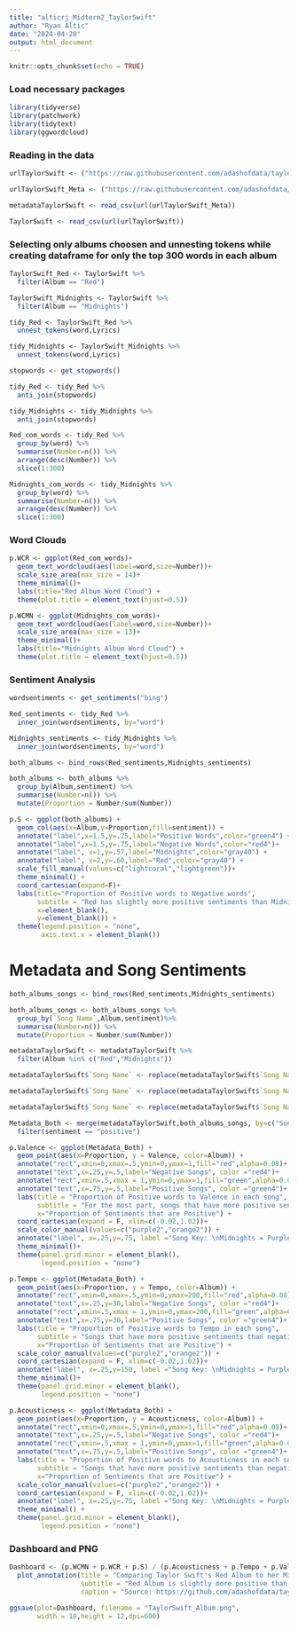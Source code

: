 ```yaml
---
title: "alticrj_Midterm2_TaylorSwift"
author: "Ryan Altic"
date: "2024-04-20"
output: html_document
---
```


```r
knitr::opts_chunk$set(echo = TRUE)
```

### Load necessary packages

```r
library(tidyverse)
library(patchwork)
library(tidytext)
library(ggwordcloud)
```


### Reading in the data

```r
urlTaylorSwift <- ("https://raw.githubusercontent.com/adashofdata/taylor_swift_data/main/Taylor_Swift_Genius/taylor_swift_genius_data.csv")

urlTaylorSwift_Meta <- ("https://raw.githubusercontent.com/adashofdata/taylor_swift_data/main/Taylor_Swift_Spotify/taylor_swift_spotify_data.csv")

metadataTaylorSwift <- read_csv(url(urlTaylorSwift_Meta))

TaylorSwift <- read_csv(url(urlTaylorSwift))
```

### Selecting only albums choosen and unnesting tokens while creating dataframe for only the top 300 words in each album

```r
TaylorSwift_Red <- TaylorSwift %>%
  filter(Album == "Red")

TaylorSwift_Midnights <- TaylorSwift %>%
  filter(Album == "Midnights")

tidy_Red <- TaylorSwift_Red %>%
  unnest_tokens(word,Lyrics)

tidy_Midnights <- TaylorSwift_Midnights %>%
  unnest_tokens(word,Lyrics)

stopwords <- get_stopwords()

tidy_Red <- tidy_Red %>%
  anti_join(stopwords)

tidy_Midnights <- tidy_Midnights %>%
  anti_join(stopwords)

Red_com_words <- tidy_Red %>%
  group_by(word) %>%
  summarise(Number=n()) %>%
  arrange(desc(Number)) %>%
  slice(1:300)

Midnights_com_words <- tidy_Midnights %>%
  group_by(word) %>%
  summarise(Number=n()) %>%
  arrange(desc(Number)) %>%
  slice(1:300)
```

### Word Clouds

```r
p.WCR <- ggplot(Red_com_words)+
  geom_text_wordcloud(aes(label=word,size=Number))+
  scale_size_area(max_size = 14)+
  theme_minimal()+
  labs(title="Red Album Word Cloud") +
  theme(plot.title = element_text(hjust=0.5))

p.WCMN <- ggplot(Midnights_com_words)+
  geom_text_wordcloud(aes(label=word,size=Number))+
  scale_size_area(max_size = 13)+
  theme_minimal()+
  labs(title="Midnights Album Word Cloud") +
  theme(plot.title = element_text(hjust=0.5))
```

### Sentiment Analysis

```r
wordsentiments <- get_sentiments("bing")

Red_sentiments <- tidy_Red %>%
  inner_join(wordsentiments, by="word") 

Midnights_sentiments <- tidy_Midnights %>%
  inner_join(wordsentiments, by="word") 

both_albums <- bind_rows(Red_sentiments,Midnights_sentiments) 

both_albums <- both_albums %>%
  group_by(Album,sentiment) %>%
  summarise(Number=n()) %>%
  mutate(Proportion = Number/sum(Number))

p.S <- ggplot(both_albums) +
  geom_col(aes(x=Album,y=Proportion,fill=sentiment)) +
  annotate("label",x=1.5,y=.25,label="Positive Words",color="green4") +
  annotate("label",x=1.5,y=.75,label="Negative Words",color="red4")+
  annotate("label", x=1,y=.57,label="Midnights",color="gray40") +
  annotate("label", x=2,y=.60,label="Red",color="gray40") +
  scale_fill_manual(values=c("lightcoral","lightgreen"))+
  theme_minimal() +
  coord_cartesian(expand=F)+
  labs(title="Proportion of Positive words to Negative words",
       subtitle = "Red has slightly more positive sentiments than Midnights",
       x=element_blank(),
       y=element_blank()) +
  theme(legend.position = "none",
        axis.text.x = element_blank())
```

# Metadata and Song Sentiments

```r
both_albums_songs <- bind_rows(Red_sentiments,Midnights_sentiments)

both_albums_songs <- both_albums_songs %>%
  group_by(`Song Name`,Album,sentiment)%>%
  summarise(Number=n()) %>%
  mutate(Proportion = Number/sum(Number))

metadataTaylorSwift <- metadataTaylorSwift %>%
  filter(Album %in% c("Red","Midnights"))

metadataTaylorSwift$`Song Name` <- replace(metadataTaylorSwift$`Song Name`,metadataTaylorSwift$`Song Name`=="Snow On The Beach (feat. Lana Del Rey)","Snow On the Beach")

metadataTaylorSwift$`Song Name` <- replace(metadataTaylorSwift$`Song Name`,metadataTaylorSwift$`Song Name`=="Anti-Hero","Anti Hero")

metadataTaylorSwift$`Song Name` <- replace(metadataTaylorSwift$`Song Name`,metadataTaylorSwift$`Song Name`=="State Of Grace","State of Grace")

Metadata_Both <- merge(metadataTaylorSwift,both_albums_songs, by=c("Song Name","Album")) %>%
  filter(sentiment == "positive")

p.Valence <- ggplot(Metadata_Both) +
  geom_point(aes(x=Proportion, y = Valence, color=Album)) +
  annotate("rect",xmin=0,xmax=.5,ymin=0,ymax=1,fill="red",alpha=0.08)+
  annotate("text",x=.25,y=.5,label="Negative Songs", color ="red4")+
  annotate("rect",xmin=.5,xmax = 1,ymin=0,ymax=1,fill="green",alpha=0.08)+
  annotate("text",x=.75,y=.5,label="Positive Songs", color ="green4")+
  labs(title = "Proportion of Positive words to Valence in each song",
       subtitle = "For the most part, songs that have more positive sentiments than negative sentiments \nare more likely to have a higer Valence rating",
       x="Proportion of Sentiments that are Positive") +
  coord_cartesian(expand = F, xlim=c(-0.02,1.02))+
  scale_color_manual(values=c("purple2","orange2")) +
  annotate("label", x=.25,y=.75, label ="Song Key: \nMidnights = Purple \nRed = Orange")+
  theme_minimal()+
  theme(panel.grid.minor = element_blank(),
        legend.position = "none")

p.Tempo <- ggplot(Metadata_Both) +
  geom_point(aes(x=Proportion, y = Tempo, color=Album)) +
  annotate("rect",xmin=0,xmax=.5,ymin=0,ymax=200,fill="red",alpha=0.08)+
  annotate("text",x=.25,y=30,label="Negative Songs", color ="red4")+
  annotate("rect",xmin=.5,xmax = 1,ymin=0,ymax=200,fill="green",alpha=0.08)+
  annotate("text",x=.75,y=30,label="Positive Songs", color ="green4")+
  labs(title = "Proportion of Positive words to Tempo in each song",
       subtitle = "Songs that have more positive sentiments than negative sentiments are more likely \nto have higher tempo",
       x="Proportion of Sentiments that are Positive") +
  scale_color_manual(values=c("purple2","orange2")) +
  coord_cartesian(expand = F, xlim=c(-0.02,1.02))+
  annotate("label", x=.25,y=150, label ="Song Key: \nMidnights = Purple \nRed = Orange")+
  theme_minimal()+
  theme(panel.grid.minor = element_blank(),
        legend.position = "none")

p.Acousticness <- ggplot(Metadata_Both) +
  geom_point(aes(x=Proportion, y = Acousticness, color=Album)) +
  annotate("rect",xmin=0,xmax=.5,ymin=0,ymax=1,fill="red",alpha=0.08)+
  annotate("text",x=.25,y=.5,label="Negative Songs", color ="red4")+
  annotate("rect",xmin=.5,xmax = 1,ymin=0,ymax=1,fill="green",alpha=0.08)+
  annotate("text",x=.75,y=.5,label="Positive Songs", color ="green4")+
  labs(title = "Proportion of Positive words to Acousticness in each song",
       subtitle = "Songs that have more positive sentiments than negative sentiments are more likely \nto have a higer acousticness rating",
       x="Proportion of Sentiments that are Positive") +
  scale_color_manual(values=c("purple2","orange2")) +
  coord_cartesian(expand = F, xlim=c(-0.02,1.02))+
  annotate("label", x=.25,y=.75, label ="Song Key: \nMidnights = Purple \nRed = Orange")+
  theme_minimal() +
  theme(panel.grid.minor = element_blank(),
        legend.position = "none")
```

### Dashboard and PNG

```r
Dashboard <- (p.WCMN + p.WCR + p.S) / (p.Acousticness + p.Tempo + p.Valence) +
  plot_annotation(title = "Comparing Taylor Swift's Red Album to her Midnights Album",
                  subtitle = "Red Album is slightly more positive than Midnights Album and feature songs that have higher Valence. While Midnights Album features song that have higher Acousticness and Tempo",
                  caption = "Source: https://github.com/adashofdata/taylor_swift_data")

ggsave(plot=Dashboard, filename = "TaylorSwift_Album.png",
       width = 18,height = 12,dpi=600)
```

